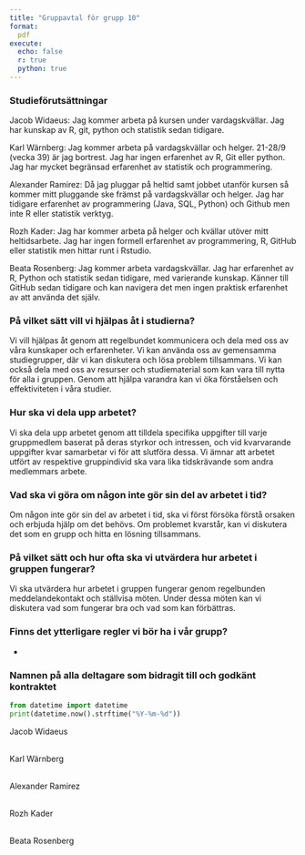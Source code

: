 ```yaml
---
title: "Gruppavtal för grupp 10"
format:
  pdf
execute:
  echo: false
  r: true
  python: true
---
```


### Studieförutsättningar

Jacob Widaeus: Jag kommer arbeta på kursen under vardagskvällar. Jag har kunskap av R, git, python och statistik sedan tidigare.
\

Karl Wärnberg: Jag kommer arbeta på vardagskvällar och helger. 21-28/9 (vecka 39) är jag bortrest. Jag har ingen erfarenhet av R, Git eller python. Jag har mycket begränsad erfarenhet av statistik och programmering.
\

Alexander Ramirez: Då jag pluggar på heltid samt jobbet utanför kursen så kommer mitt pluggande ske främst på vardagskvällar och helger. Jag har tidigare erfarenhet av programmering (Java, SQL, Python) och Github men inte R eller statistik verktyg. 
\

Rozh Kader: Jag har kommer arbeta på helger och kvällar utöver mitt heltidsarbete. Jag har ingen formell erfarenhet av programmering, R, GitHub eller statistik men hittar runt i Rstudio. 
\

Beata Rosenberg: Jag kommer arbeta vardagskvällar. Jag har erfarenhet av R, Python och statistik sedan tidigare, med varierande kunskap. Känner till GitHub sedan tidigare och kan navigera det men ingen praktisk erfarenhet av att använda det själv.
\

### På vilket sätt vill vi hjälpas åt i studierna?

Vi vill hjälpas åt genom att regelbundet kommunicera och dela med oss av våra kunskaper och erfarenheter. Vi kan använda oss av gemensamma studiegrupper, där vi kan diskutera och lösa problem tillsammans. Vi kan också dela med oss av resurser och studiematerial som kan vara till nytta för alla i gruppen. Genom att hjälpa varandra kan vi öka förståelsen och effektiviteten i våra studier.

### Hur ska vi dela upp arbetet?

Vi ska dela upp arbetet genom att tilldela specifika uppgifter till varje gruppmedlem baserat på deras styrkor och intressen, och vid kvarvarande uppgifter kvar samarbetar vi för att slutföra dessa. Vi ämnar att arbetet utfört av respektive gruppindivid ska vara lika tidskrävande som andra medlemmars arbete.

### Vad ska vi göra om någon inte gör sin del av arbetet i tid?

Om någon inte gör sin del av arbetet i tid, ska vi först försöka förstå orsaken och erbjuda hjälp om det behövs. Om problemet kvarstår, kan vi diskutera det som en grupp och hitta en lösning tillsammans.

### På vilket sätt och hur ofta ska vi utvärdera hur arbetet i gruppen fungerar?

Vi ska utvärdera hur arbetet i gruppen fungerar genom regelbunden meddelandekontakt och ställvisa möten. Under dessa möten kan vi diskutera vad som fungerar bra och vad som kan förbättras.

### Finns det ytterligare regler vi bör ha i vår grupp?

-   

### Namnen på alla deltagare som bidragit till och godkänt kontraktet

```python
from datetime import datetime
print(datetime.now().strftime("%Y-%m-%d"))
```

Jacob Widaeus

\
Karl Wärnberg

\
Alexander Ramirez

\
Rozh Kader

\
Beata Rosenberg
